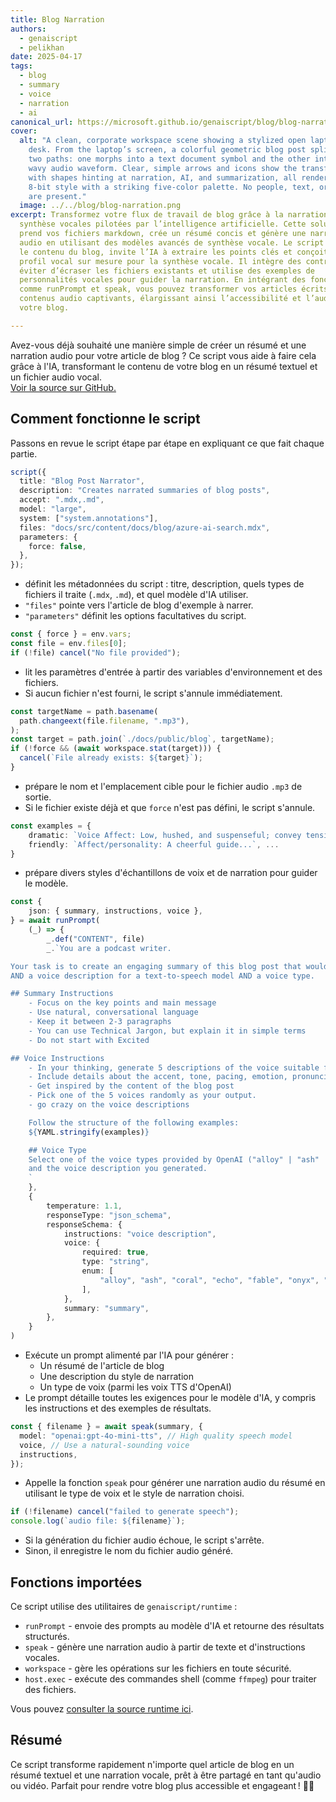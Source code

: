 ```yaml
---
title: Blog Narration
authors:
  - genaiscript
  - pelikhan
date: 2025-04-17
tags:
  - blog
  - summary
  - voice
  - narration
  - ai
canonical_url: https://microsoft.github.io/genaiscript/blog/blog-narration
cover:
  alt: "A clean, corporate workspace scene showing a stylized open laptop on a
    desk. From the laptop’s screen, a colorful geometric blog post splits into
    two paths: one morphs into a text document symbol and the other into a bold,
    wavy audio waveform. Clear, simple arrows and icons show the transformation,
    with shapes hinting at narration, AI, and summarization, all rendered in
    8-bit style with a striking five-color palette. No people, text, or clutter
    are present."
  image: ../../blog/blog-narration.png
excerpt: Transformez votre flux de travail de blog grâce à la narration et à la
  synthèse vocales pilotées par l’intelligence artificielle. Cette solution
  prend vos fichiers markdown, crée un résumé concis et génère une narration
  audio en utilisant des modèles avancés de synthèse vocale. Le script analyse
  le contenu du blog, invite l’IA à extraire les points clés et conçoit un
  profil vocal sur mesure pour la synthèse vocale. Il intègre des contrôles pour
  éviter d’écraser les fichiers existants et utilise des exemples de
  personnalités vocales pour guider la narration. En intégrant des fonctions
  comme runPrompt et speak, vous pouvez transformer vos articles écrits en
  contenus audio captivants, élargissant ainsi l’accessibilité et l’audience de
  votre blog.

---
```



<BlogNarration />

Avez-vous déjà souhaité une manière simple de créer un résumé et une narration audio pour votre article de blog ?
Ce script vous aide à faire cela grâce à l'IA, transformant le contenu de votre blog en un résumé textuel et un fichier audio vocal.\
[Voir la source sur GitHub.](https://github.com/microsoft/genaiscript/blob/main/docs/genaisrc/blog-narration.genai.mts)

## Comment fonctionne le script

Passons en revue le script étape par étape en expliquant ce que fait chaque partie.

```ts
script({
  title: "Blog Post Narrator",
  description: "Creates narrated summaries of blog posts",
  accept: ".mdx,.md",
  model: "large",
  system: ["system.annotations"],
  files: "docs/src/content/docs/blog/azure-ai-search.mdx",
  parameters: {
    force: false,
  },
});
```

* définit les métadonnées du script : titre, description, quels types de fichiers il traite (`.mdx`, `.md`), et quel modèle d'IA utiliser.
* `"files"` pointe vers l'article de blog d'exemple à narrer.
* `"parameters"` définit les options facultatives du script.

```ts
const { force } = env.vars;
const file = env.files[0];
if (!file) cancel("No file provided");
```

* lit les paramètres d'entrée à partir des variables d'environnement et des fichiers.
* Si aucun fichier n'est fourni, le script s'annule immédiatement.

```ts
const targetName = path.basename(
  path.changeext(file.filename, ".mp3"),
);
const target = path.join(`./docs/public/blog`, targetName);
if (!force && (await workspace.stat(target))) {
  cancel(`File already exists: ${target}`);
}
```

* prépare le nom et l'emplacement cible pour le fichier audio `.mp3` de sortie.
* Si le fichier existe déjà et que `force` n'est pas défini, le script s'annule.

```ts
const examples = {
    dramatic: `Voice Affect: Low, hushed, and suspenseful; convey tension and intrigue....`,
    friendly: `Affect/personality: A cheerful guide...`, ...
}
```

* prépare divers styles d'échantillons de voix et de narration pour guider le modèle.

```ts
const {
    json: { summary, instructions, voice },
} = await runPrompt(
    (_) => {
        _.def("CONTENT", file)
        _.`You are a podcast writer.

Your task is to create an engaging summary of this blog post that would work well as a narration
AND a voice description for a text-to-speech model AND a voice type.

## Summary Instructions
    - Focus on the key points and main message
    - Use natural, conversational language
    - Keep it between 2-3 paragraphs
    - You can use Technical Jargon, but explain it in simple terms
    - Do not start with Excited

## Voice Instructions
    - In your thinking, generate 5 descriptions of the voice suitable for a text-to-speech model. These voice personalities should be wildly different and esoteric.
    - Include details about the accent, tone, pacing, emotion, pronunciation, and personality affect
    - Get inspired by the content of the blog post
    - Pick one of the 5 voices randomly as your output.
    - go crazy on the voice descriptions

    Follow the structure of the following examples:
    ${YAML.stringify(examples)}

    ## Voice Type
    Select one of the voice types provided by OpenAI ("alloy" | "ash" | "coral" | "echo" | "fable" | "onyx" | "nova" | "sage" | "shimmer" | "verse" | "ballad") based on the blog post content
    and the voice description you generated.
    `
    },
    {
        temperature: 1.1,
        responseType: "json_schema",
        responseSchema: {
            instructions: "voice description",
            voice: {
                required: true,
                type: "string",
                enum: [
                    "alloy", "ash", "coral", "echo", "fable", "onyx", "nova", "sage", "shimmer", "verse", "ballad",
                ],
            },
            summary: "summary",
        },
    }
)
```

* Exécute un prompt alimenté par l'IA pour générer :
  * Un résumé de l'article de blog
  * Une description du style de narration
  * Un type de voix (parmi les voix TTS d'OpenAI)
* Le prompt détaille toutes les exigences pour le modèle d'IA, y compris les instructions et des exemples de résultats.

```ts
const { filename } = await speak(summary, {
  model: "openai:gpt-4o-mini-tts", // High quality speech model
  voice, // Use a natural-sounding voice
  instructions,
});
```

* Appelle la fonction `speak` pour générer une narration audio du résumé en utilisant le type de voix et le style de narration choisi.

```ts
if (!filename) cancel("failed to generate speech");
console.log(`audio file: ${filename}`);
```

* Si la génération du fichier audio échoue, le script s'arrête.
* Sinon, il enregistre le nom du fichier audio généré.

## Fonctions importées

Ce script utilise des utilitaires de `genaiscript/runtime` :

* `runPrompt` - envoie des prompts au modèle d'IA et retourne des résultats structurés.
* `speak` - génère une narration audio à partir de texte et d'instructions vocales.
* `workspace` - gère les opérations sur les fichiers en toute sécurité.
* `host.exec` - exécute des commandes shell (comme `ffmpeg`) pour traiter des fichiers.

Vous pouvez [consulter la source runtime ici](https://github.com/microsoft/genaiscript/blob/main/packages/cli/src/runtime.ts).

## Résumé

Ce script transforme rapidement n'importe quel article de blog en un résumé textuel et une narration vocale, prêt à être partagé en tant qu'audio ou vidéo. Parfait pour rendre votre blog plus accessible et engageant ! 🎤📝
